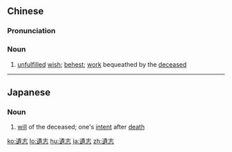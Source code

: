 ==Chinese==
{{zh-forms|s=遗址}}

===Pronunciation===
{{zh-pron
|m=yízhì
|c=wai4 zi3
|mn=qz,zz:ûi-chì/xm:î-chì
|cat=n
}}

===Noun===
{{zh-noun}}

# [[unfulfilled]] [[wish]]; [[behest]]; [[work]] bequeathed by the [[deceased]]

----

==Japanese==
{{ja-kanjitab|い|し|yomi=on}}

===Noun===
{{ja-noun|いし}}

# [[will]] of the deceased; one's [[intent]] after [[death]]

[[ko:遺志]]
[[lo:遺志]]
[[hu:遺志]]
[[ja:遺志]]
[[zh:遺志]]